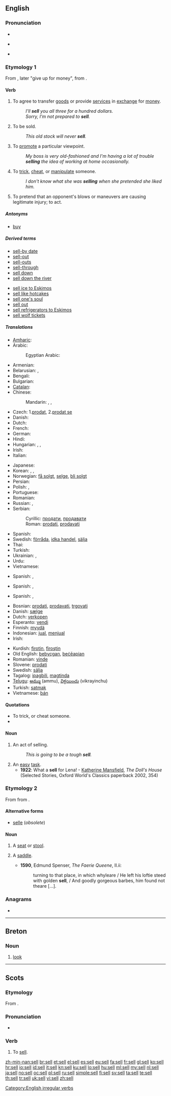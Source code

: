 ==English==

===Pronunciation===
* {{audio|en-us-sell.ogg|Audio (US)}}
* {{IPA|/sɛl/}}
*: {{rhymes|ɛl}}
* {{homophones|cell}}

===Etymology 1===
From {{etyl|ang|en}} {{term|sellan||give|lang=ang}}, later "give up for money", from {{proto|Germanic|saljanan|lang=en}}.

====Verb====
{{en-verb|sells|selling|sold|sold}}

# {{transitive or intransitive}} To agree to transfer [[good]]s or provide [[service]]s in [[exchange]] for [[money]].
#: ''I'll '''sell''' you all three for a hundred dollars.''
#: ''Sorry, I'm not prepared to '''sell'''.''
# {{ergative}} To be sold.
#: ''This old stock will never '''sell'''.''
# To [[promote]] a particular viewpoint.
#: ''My boss is very old-fashioned and I'm having a lot of trouble '''selling''' the idea of working at home occasionally.''
# To [[trick]], [[cheat]], or [[manipulate]] someone.
#: ''I don't know what she was '''selling''' when she pretended she liked him.''
# {{context|professional wrestling|slang}} To pretend that an opponent's blows or maneuvers are causing legitimate injury; to act.

=====Antonyms=====
* [[buy]]

=====Derived terms=====
{{rel-top|Terms derived from ''sell''}}
* [[sell-by date]]
* [[sell-out]]
* [[sell-outs]]
* [[sell-through]]
* [[sell down]]
* [[sell down the river]]
{{rel-mid}}
* [[sell ice to Eskimos]]
* [[sell like hotcakes]]
* [[sell one's soul]]
* [[sell out]]
* [[sell refrigerators to Eskimos]]
* [[sell wolf tickets]]
{{rel-bottom}}

=====Translations=====
{{trans-top|to agree to transfer goods or provide services}}
* [[Amharic]]: {{tø|am|መሸጥ|tr=mäšäṭ|sc=Ethi}}
* Arabic: {{t-|ar|باع|tr=baa`a}}
*: Egyptian Arabic: {{tø|arz|باع|tr=baa`|sc=Arab|xs=Egyptian Arabic}}
* Armenian: {{t-|hy|վաճառել|tr=vač̣aṙel}}
* Belarusian: {{t|be|прадаваць|tr=pradavác’|xs=Belarusian}} {{impf}}, {{t|be|прадаць|tr=pradác’|xs=Belarusian}} {{pf}}
* Bengali: {{t|bn|বেচা|tr=beca|sc=Beng|xs=Bengali}}
* Bulgarian: {{t+|bg|продавам|tr=prodavam}}
* [[Catalan]]: {{t+|ca|vendre}}
* Chinese:
*: Mandarin: {{t-|cmn|賣|sc=Hani}},  {{t-|cmn|卖|tr=mài|sc=Hani}},  {{t-|cmn|售|tr=shòu|sc=Hani}}
* Czech: 1.[[prodat]], 2.[[prodat se]]
* Danish: {{t-|da|sælge}}
* Dutch: {{t+|nl|verkopen}}
* French: {{t+|fr|vendre}}
* German: {{t+|de|verkaufen}}
* Hindi: {{t+|hi|बेचना|tr=becnā|xs=Hindi}}
* Hungarian: {{t+|hu|ad}},  {{t+|hu|elad}},  {{t|hu|árul}}
* Irish: {{t-|ga|díol|xs=Irish}}
* Italian: {{t+|it|vendere}}
{{trans-mid}}
* Japanese: {{t+|ja|売る|tr=うる, uru}}
* Korean: {{t+|ko|팔다|tr=palda|sc=Hang}}, {{t|ko|장사하다|tr=jangsa-hada|sc=Hang}},  {{t+|ko|판매하다|tr=panmae-hada|sc=Hang}}
* Norwegian: [[få solgt]], [[selge]], [[bli solgt]]
* Persian: {{t+|fa|فروختن|tr=forukhtan|xs=Persian}}
* Polish: {{t+|pl|sprzedać}},  {{qualifier|imperfective}} {{t+|pl|sprzedawać}}
* Portuguese: {{t+|pt|vender}}
* Romanian: {{t-|ro|vinde}}
* Russian: {{t+|ru|продавать|tr=prodavát’}} {{impf}}, {{t|ru|продать|tr=prodát’}} {{pf}}
* Serbian:
*: Cyrillic: [[продати]], [[продавати]]
*: Roman: [[prodati]], [[prodavati]]
* Spanish: {{t+|es|vender}}
* Swedish: [[förråda]], [[idka handel]], [[sälja]]
* Thai: {{t-|th|ขาย|tr=kăai}}
* Turkish: {{t+|tr|satmak}}
* Ukrainian: {{t+|uk|продавати|tr=prodaváty|xs=Ukrainian}} {{impf}}, {{t-|uk|продати|tr=prodáty|xs=Ukrainian}} {{pf}}
* Urdu: {{t|ur|بیچنا|tr=becnā|xs=Urdu}}
* Vietnamese: {{t+|vi|bán|xs=Vietnamese}}
{{trans-bottom}}

{{trans-top|to be sold}}
* Spanish: {{t-|es|venderse}}, {{t+|es|salir}}
{{trans-mid}}
{{trans-bottom}}

{{trans-top|to promote a particular viewpoint}}
* Spanish: {{t-|es|intentar}}, {{t+|es|buscar}}
{{trans-mid}}
{{trans-bottom}}

{{trans-top|professional wrestling: to act}}
* Spanish: {{t+|es|actuar}}, {{t-|es|fingir}}
{{trans-mid}}
{{trans-bottom}}

{{checktrans-top}}
* Bosnian: [[prodati]], [[prodavati]], [[trgovati]]
* Danish: [[sælge]]
* Dutch: [[verkopen]]
* Esperanto: [[vendi]]
* Finnish: [[myydä]]
* Indonesian: [[jual]], [[jual|menjual]]
* Irish: {{t-|ga|díol|xs=Irish}}
{{trans-mid}}
* Kurdish: [[firotin]], [[firoştin]]
* Old English: [[bebycgan]], [[beceapian|beċēapian]]
* Romanian: [[vinde]]
* Slovene: [[prodati]]
* Swedish: [[sälja]]
* Tagalog: [[ipagbili]], [[magtinda]]
* [[Telugu]]: [[అమ్ము]] (ammu), [[విక్రయించు]] (vikrayinchu)
* Turkish: [[satmak]]
* Vietnamese: [[bán]]
{{trans-bottom}}

====Quotations====
* To trick, or cheat someone.
* {{quote-book|year=|author=Mark Twain|title=The Adventures of Huckleberry Finn|chapter=23|url=|isbn=|page=|passage=House was jammed again that night, and we '''sold''' this crowd the same way.}}

====Noun====
{{en-noun}}

# An act of selling.
#: ''This is going to be a tough '''sell'''.''
# An [[easy]] [[task]].
#* '''1922''': What a '''sell''' for Lena! - [[w:Katherine Mansfield|Katherine Mansfield]], ''The Doll's House'' (Selected Stories, Oxford World's Classics paperback 2002, 354)

===Etymology 2===
From {{etyl|fr|en}} {{term|selle|lang=fr}} from {{etyl|la|en}} {{term|sella|lang=la}}.

====Alternative forms====
* [[selle]] (''obsolete'')

====Noun====
{{en-noun}}

# {{obsolete}} A [[seat]] or [[stool]].
# {{archaic}} A [[saddle]].
#* '''1590''', Edmund Spenser, ''The Faerie Queene'', II.ii:
#*: turning to that place, in which whyleare / He left his loftie steed with golden '''sell''', / And goodly gorgeous barbes, him found not theare [...].

===Anagrams===
* {{alphagram|[[ells#English|ells]]}}

[[Category:English irregular verbs]]

----

==Breton==

===Noun===
{{infl|br|noun}}

# [[look]]

----

==Scots==

===Etymology===
From {{etyl|ang|sco}} {{term|sellan|lang=ang}}.

===Pronunciation===
* {{IPA|/sɛl/|lang=sco}}

===Verb===
{{sco-verb|sells|sellin|'''[[sellt]]''' or '''[[sauld]]'''|'''[[sellt]]''' or '''[[sauld]]'''}}

# To [[#English|sell]].

[[zh-min-nan:sell]]
[[br:sell]]
[[et:sell]]
[[el:sell]]
[[es:sell]]
[[eu:sell]]
[[fa:sell]]
[[fr:sell]]
[[gl:sell]]
[[ko:sell]]
[[hr:sell]]
[[io:sell]]
[[id:sell]]
[[it:sell]]
[[kn:sell]]
[[ku:sell]]
[[lo:sell]]
[[hu:sell]]
[[ml:sell]]
[[my:sell]]
[[nl:sell]]
[[ja:sell]]
[[no:sell]]
[[oc:sell]]
[[pl:sell]]
[[ru:sell]]
[[simple:sell]]
[[fi:sell]]
[[sv:sell]]
[[ta:sell]]
[[te:sell]]
[[th:sell]]
[[tr:sell]]
[[uk:sell]]
[[vi:sell]]
[[zh:sell]]